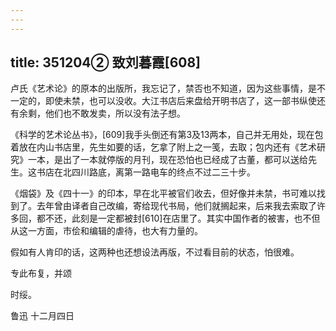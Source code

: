 ```yaml
---
---
---
```

title: 351204② 致刘暮霞[608]
---




卢氏《艺术论》的原本的出版所，我忘记了，禁否也不知道，因为这些事情，是不一定的，即使未禁，也可以没收。大江书店后来盘给开明书店了，这一部书纵使还有余剩，他们也不敢发卖，所以没有法子想。

《科学的艺术论丛书》，[609]我手头倒还有第3及13两本，自己并无用处，现在包着放在内山书店里，先生如要的话，乞拿了附上之一笺，去取；包内还有《艺术研究》一本，是出了一本就停版的月刊，现在恐怕也已经成了古董，都可以送给先生。这书店在北四川路底，离第一路电车的终点不过二三十步。

《烟袋》及《四十一》的印本，早在北平被官们收去，但好像并未禁，书可难以找到了。去年曾由译者自己改编，寄给现代书局，他们就搁起来，后来我去索取了许多回，都不还，此刻是一定都被封[610]在店里了。其实中国作者的被害，也不但从这一方面，市侩和编辑的虐待，也大有力量的。

假如有人肯印的话，这两种也还想设法再版，不过看目前的状态，怕很难。

专此布复，并颂

时绥。

鲁迅 十二月四日